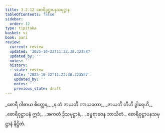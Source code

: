 ```yaml
---
title: 3.2.12 စောရိဝုဋ္ဌာပနသမုဋ္ဌာန
tableOfContents: false
sidebar:
  order: 12
type: tipitaka
basket: vi
book: pari
review:
  current: review
  updated: '2025-10-22T11:23:38.323587'
  updated_by: ''
  notes: ''
  history:
  - state: review
    date: '2025-10-22T11:23:38.323587'
    updated_by: ''
    notes: ''
    previous_state: draft
---
```



<ReviewStatus review={frontmatter.review} showDetails={true} />

<HypothesisAnnotation frontmatter={frontmatter} />

<DynamicBreadcrumb />

<Division number="269" book="pari" e="ch" v="5" p="163">

<Paragraph number="1145" type="verses" book="pari">
_စောရီ ဝါစာယ စိတ္တေန,_  
_န တံ ဇာယတိ ကာယတော;_  
_ဇာယတိ တီဟိ ဒွါရေဟိ,_  
_စောရိဝုဋ္ဌာပနံ ဣဒံ;_  
_အကတံ ဒွိသမုဋ္ဌာနံ,_  
_ဓမ္မရာဇေန ဘာသိတံ._  


</Paragraph>
</Division>

<Paragraph number="1146" type="center" book="pari">
စောရိဝုဋ္ဌာပနသမုဋ္ဌာနံ နိဋ္ဌိတံ.
</Paragraph>